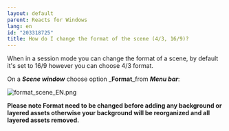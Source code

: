 ```yaml
---
layout: default
parent: Reacts for Windows
lang: en
id: "203318725"
title: How do I change the format of the scene (4/3, 16/9)?
---
```

When in a session mode you can change the format of a scene, by default it's set to 16/9 however you can choose 4/3 format.

On a _**Scene window**_ choose option _**Format**_from _**Menu bar**_:

![format_scene_EN.png](@assets/attachments/format_scene_EN.png)

**__Please note Format need to be changed before adding any background or layered assets otherwise your background will be reorganized and all layered assets removed.__**


